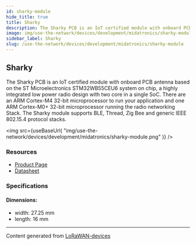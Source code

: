 ```yaml
---
id: sharky-module
hide_title: true
title: Sharky
description: The Sharky PCB is an IoT certified module with onboard PCB antenna based on the ST Microelectronics STM32WB55CEU6 system on chip, a highly integrated low power radio design with two core in a single SoC. There are an ARM Cortex-M4 32-bit microprocessor to run your application and one ARM Cortex-M0+ 32-bit microprocessor running the radio networking Stack. The Sharky module supports BLE, Thread, Zig Bee and generic IEEE 802.15.4 protocol stacks.
image: img/use-the-network/devices/development/midatronics/sharky-module.png
sidebar_label: Sharky
slug: /use-the-network/devices/development/midatronics/sharky-module
---
```



## Sharky

The Sharky PCB is an IoT certified module with onboard PCB antenna based on the ST Microelectronics STM32WB55CEU6 system on chip, a highly integrated low power radio design with two core in a single SoC. There are an ARM Cortex-M4 32-bit microprocessor to run your application and one ARM Cortex-M0+ 32-bit microprocessor running the radio networking Stack. The Sharky module supports BLE, Thread, Zig Bee and generic IEEE 802.15.4 protocol stacks.

<img
src={useBaseUrl(
"img/use-the-network/devices/development/midatronics/sharky-module.png"
)}
/>

### Resources

- [Product Page](https://midatronics.com/shop/module/sharky-i/)
- [Datasheet](https://midatronics.com/wp-content/uploads/2019/10/Sharky_Module.pdf)

### Specifications

#### Dimensions:
- width: 27.25 mm
- length: 16 mm



---
Content generated from [LoRaWAN-devices](https://github.com/TheThingsNetwork/lorawan-devices)